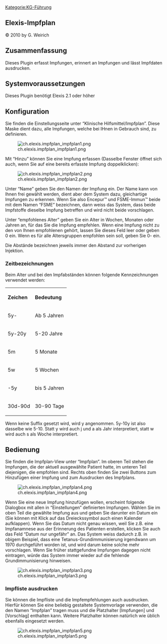[[Kategorie:KG-Führung]]
== Elexis-Impfplan ==

© 2010 by G. Weirich

== Zusammenfassung ==

Dieses Plugin erfasst Impfungen, erinnert an Impfungen und lässt Impfdaten ausdrucken.

== Systemvoraussetzungen ==

Dieses Plugin benötigt Elexis 2.1 oder höher

== Konfiguration ==

Sie finden die Einstellungsseite unter “Klinische Hilfsmittel/Impfplan”. Diese Maske dient dazu, alle Impfungen, welche bei IHnen in Gebrauch sind, zu definieren.

[[Image:ch.elexis.impfplan_impfplan1.png|frame|none]]

Mit “Hinzu” können Sie eine Impfung erfassen (Dasselbe Fenster öffnet sich auch, wenn Sie auf eine bereits erfasste Impfung doppelklicken):

[[Image:ch.elexis.impfplan_impfplan2.png|frame|none]]

Unter “Name” geben Sie den Namen der Impfung ein. Der Name kann von Ihnen frei gewählt werden, dient aber dem System dazu, gleichartige Impfungen zu erkennen. Wenn Sie also Encepur™ und FSME-Immun™ beide mit dem Namen “FSME” bezeichnen, dann weiss das System, dass beide Impfstoffe dieselbe Impfung betreffen und wird nicht beide vorschlagen.

Unter “empfohlenes Alter” geben Sie ein Alter in Wochen, Monaten oder Jahren an, für das Sie die Impfung empfehlen. Wenn eine Impfung nicht zu den von Ihnen empfohlenen gehört, lassen Sie dieses Feld leer oder geben 0 ein. Wenn es für alle Altersgruppen empfohlen sein soll, geben Sie 0- ein.

Die Abstände bezeichnen jeweils immer den Abstand zur vorherigen Injektion.

=== Zeitbezeichnungen ===

Beim Alter und bei den Impfabständen können folgende Kennzeichnungen verwendet werden:

<table>

<tr class="header">
<th align="left">Zeichen</th>
<th align="left">Bedeutung</th>
</tr>


<tr class="odd">
<td align="left">5y-</td>
<td align="left">Ab 5 Jahren</td>
</tr>
<tr class="even">
<td align="left">5y-20y</td>
<td align="left">5-20 Jahre</td>
</tr>
<tr class="odd">
<td align="left">5m</td>
<td align="left">5 Monate</td>
</tr>
<tr class="even">
<td align="left">5w</td>
<td align="left">5 Wochen</td>
</tr>
<tr class="odd">
<td align="left">-5y</td>
<td align="left">bis 5 Jahren</td>
</tr>
<tr class="even">
<td align="left">30d-90d</td>
<td align="left">30-90 Tage</td>
</tr>

</table>

Wenn keine Suffix gesetzt wird, wird y angenommen. 5y-10y ist also dasselbe wie 5-10. Statt y wird auch j und a als Jahr interpretiert, statt w wird auch s als Woche interpretiert.

== Bedienung ==

Sie finden die Impfplan-View unter “Impfplan”. Im oberen Teil stehen die Impfungen, die der aktuell ausgewählte Patient hatte, im unteren Teil diejenigen, die empfohlen sind. Rechts oben finden Sie zwei Buttons zum Hinzufügen einer Impfung und zum Ausdrucken des Impfplans.

[[Image:ch.elexis.impfplan_impfplan4.png|frame|none]]

Wenn Sie eine neue Impfung hinzufügen wollen, erscheint folgende Dialogbox mit allen in “Einstellungen” definierten Impfungen. Wählen Sie im oben Teil die gewählte Impfung aus und geben Sie darunter ein Datum ein (Sie können mit Klick auf das Dreieckssymbol auch einen Kalender aufklappen). Wenn Sie das Datum nicht genau wissen, weil Sie z.B. eine Impfanamnese aus der Erinnerung des Patienten erstellen, klicken Sie auch das Feld “Datum nur ungefähr” an. Das System weiss dadurch z.B. in obigem Beispiel, dass eine Tetanus-Grundimmunisierung irgendwann um 1970 durchgeführt worden ist, und wird darum keine solche mehr vorschlagen. Wenn Sie früher stattgefundne Impfungen dagegen nicht eintragen, würde das System immer wieder auf die fehlende Grundimmunisierung hinweisen.

[[Image:ch.elexis.impfplan_impfplan3.png|frame|none]]

=== Impfliste ausdrucken ===

Sie können die Impfliste und die Impfempfehlungen auch ausdrucken. Hierfür können Sie eine beliebig gestaltete Systemvorlage verwenden, die den Namen “Impfplan” tragen muss und die Platzhalter [Impfungen] und [Vorschlag] enthalten kann. Weitere Platzhalter können natürlich wie üblich ebenfalls eingesetzt werden.

[[Image:ch.elexis.impfplan_impfplan5.png|frame|none]]



{{PluginInfo
|plugin=ch.elexis.impfplan
| eingelesen=von /elexis-addons/ch.elexis.impfplan/doc/elexis-impfplan.textile am 29.03.2013
| name=Impfkontrolle und Impfempfehlungen
| description=Ein Plugin zum Verwalten von Impfungen und erstellen von Impfempfehlungen, sowie Drucken von Impfausweisen
| category=feature
| license=EPL
| first_commit_date=2010-05-13
| first_commit_author=gerry.weirich
| responsible=support@medelexis.ch
| type=KG-Führung


}}